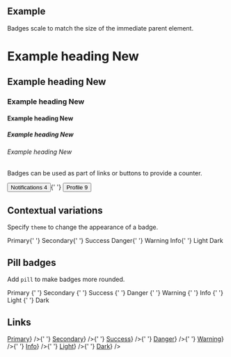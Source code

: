 
## Example

Badges scale to match the size of the immediate parent element.

<Playground>
  <h1>
    Example heading <Badge>New</Badge>
  </h1>
  <h2>
    Example heading <Badge>New</Badge>
  </h2>
  <h3>
    Example heading <Badge>New</Badge>
  </h3>
  <h4>
    Example heading <Badge>New</Badge>
  </h4>
  <h5>
    Example heading <Badge>New</Badge>
  </h5>
  <h6>
    Example heading <Badge>New</Badge>
  </h6>
</Playground>

Badges can be used as part of links or buttons to provide a counter.

<Playground>
  <Button theme="primary">
    Notifications <Badge theme="light">4</Badge>
  </Button>{' '}
  <Button theme="primary">
    Profile <Badge theme="light">9</Badge>
  </Button>
</Playground>

## Contextual variations

Specify `theme` to change the appearance of a badge.

<Playground>
  <Badge theme="primary">Primary</Badge>{' '}
  <Badge theme="secondary">Secondary</Badge>{' '}
  <Badge theme="success">Success</Badge> <Badge theme="danger">Danger</Badge>{' '}
  <Badge theme="warning">Warning</Badge> <Badge theme="info">Info</Badge>{' '}
  <Badge theme="light">Light</Badge> <Badge theme="dark">Dark</Badge>
</Playground>

## Pill badges

Add `pill` to make badges more rounded.

<Playground>
  <Badge theme="primary" pill>
    Primary
  </Badge>{' '}
  <Badge theme="secondary" pill>
    Secondary
  </Badge>{' '}
  <Badge theme="success" pill>
    Success
  </Badge>{' '}
  <Badge theme="danger" pill>
    Danger
  </Badge>{' '}
  <Badge theme="warning" pill>
    Warning
  </Badge>{' '}
  <Badge theme="info" pill>
    Info
  </Badge>{' '}
  <Badge theme="light" pill>
    Light
  </Badge>{' '}
  <Badge theme="dark" pill>
    Dark
  </Badge>
</Playground>

## Links

<Playground>
  <Badge theme="primary" render={props => <a href="javascript:" {...props}>Primary</a>} />{' '}
  <Badge theme="secondary" render={props => <a href="javascript:" {...props}>Secondary</a>} />{' '}
  <Badge theme="success" render={props => <a href="javascript:" {...props}>Success</a>} />{' '}
  <Badge theme="danger" render={props => <a href="javascript:" {...props}>Danger</a>} />{' '}
  <Badge theme="warning" render={props => <a href="javascript:" {...props}>Warning</a>} />{' '}
  <Badge theme="info" render={props => <a href="javascript:" {...props}>Info</a>} />{' '}
  <Badge theme="light" render={props => <a href="javascript:" {...props}>Light</a>} />{' '}
  <Badge theme="dark" render={props => <a href="javascript:" {...props}>Dark</a>} />
</Playground>
